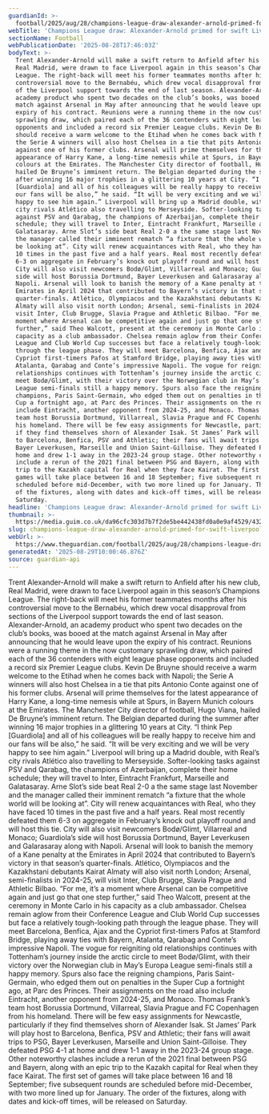 ```yaml
---
guardianId: >-
  football/2025/aug/28/champions-league-draw-alexander-arnold-primed-for-swift-liverpool-reunion
webTitle: 'Champions League draw: Alexander-Arnold primed for swift Liverpool reunion'
sectionName: Football
webPublicationDate: '2025-08-28T17:46:03Z'
bodyText: >-
  Trent Alexander-Arnold will make a swift return to Anfield after his new club,
  Real Madrid, were drawn to face Liverpool again in this season’s Champions
  League. The right-back will meet his former teammates months after his
  controversial move to the Bernabéu, which drew vocal disapproval from sections
  of the Liverpool support towards the end of last season. Alexander-Arnold, an
  academy product who spent two decades on the club’s books, was booed at the
  match against Arsenal in May after announcing that he would leave upon the
  expiry of his contract. Reunions were a running theme in the now customary
  sprawling draw, which paired each of the 36 contenders with eight league phase
  opponents and included a record six Premier League clubs. Kevin De Bruyne
  should receive a warm welcome to the Etihad when he comes back with Napoli;
  the Serie A winners will also host Chelsea in a tie that pits Antonio Conte
  against one of his former clubs. Arsenal will prime themselves for the latest
  appearance of Harry Kane, a long-time nemesis while at Spurs, in Bayern Munich
  colours at the Emirates. The Manchester City director of football, Hugo Viana,
  hailed De Bruyne’s imminent return. The Belgian departed during the summer
  after winning 16 major trophies in a glittering 10 years at City. “I think Pep
  [Guardiola] and all of his colleagues will be really happy to receive him and
  our fans will be also,” he said. “It will be very exciting and we will be very
  happy to see him again.” Liverpool will bring up a Madrid double, with Real’s
  city rivals Atlético also travelling to Merseyside. Softer-looking tasks
  against PSV and Qarabag, the champions of Azerbaijan, complete their home
  schedule; they will travel to Inter, Eintracht Frankfurt, Marseille and
  Galatasaray. Arne Slot’s side beat Real 2-0 a the same stage last November and
  the manager called their imminent rematch “a fixture that the whole world will
  be looking at”. City will renew acquaintances with Real, who they have faced
  10 times in the past five and a half years. Real most recently defeated them
  6-3 on aggregate in February’s knock out playoff round and will host this tie.
  City will also visit newcomers Bodø/Glimt, Villarreal and Monaco; Guardiola’s
  side will host Borussia Dortmund, Bayer Leverkusen and Galarasaray along with
  Napoli. Arsenal will look to banish the memory of a Kane penalty at the
  Emirates in April 2024 that contributed to Bayern’s victory in that season’s
  quarter-finals. Atlético, Olympiacos and the Kazakhstani debutants Kairat
  Almaty will also visit north London; Arsenal, semi-finalists in 2024-25, will
  visit Inter, Club Brugge, Slavia Prague and Athletic Bilbao. “For me, it’s a
  moment where Arsenal can be competitive again and just go that one step
  further,” said Theo Walcott, present at the ceremony in Monte Carlo in his
  capacity as a club ambassador. Chelsea remain aglow from their Conference
  League and Club World Cup successes but face a relatively tough-looking path
  through the league phase. They will meet Barcelona, Benfica, Ajax and the
  Cypriot first-timers Pafos at Stamford Bridge, playing away ties with Bayern,
  Atalanta, Qarabag and Conte’s impressive Napoli. The vogue for reigniting old
  relationships continues with Tottenham’s journey inside the arctic circle to
  meet Bodø/Glimt, with their victory over the Norwegian club in May’s Europa
  League semi-finals still a happy memory. Spurs also face the reigning
  champions, Paris Saint-Germain, who edged them out on penalties in the Super
  Cup a fortnight ago, at Parc des Princes. Their assignments on the road also
  include Eintracht, another opponent from 2024-25, and Monaco. Thomas Frank’s
  team host Borussia Dortmund, Villarreal, Slavia Prague and FC Copenhagen from
  his homeland. There will be few easy assignments for Newcastle, particularly
  if they find themselves shorn of Alexander Isak. St James’ Park will play host
  to Barcelona, Benfica, PSV and Athletic; their fans will await trips to PSG,
  Bayer Leverkusen, Marseille and Union Saint-Gilloise. They defeated PSG 4-1 at
  home and drew 1-1 away in the 2023-24 group stage. Other noteworthy clashes
  include a rerun of the 2021 final between PSG and Bayern, along with an epic
  trip to the Kazakh capital for Real when they face Kairat. The first set of
  games will take place between 16 and 18 September; five subsequent rounds are
  scheduled before mid-December, with two more lined up for January. The order
  of the fixtures, along with dates and kick-off times, will be released on
  Saturday.
headline: 'Champions League draw: Alexander-Arnold primed for swift Liverpool reunion'
thumbnail: >-
  https://media.guim.co.uk/da96cfc303d7b7f2de5be442438fd0a0e9af4529/432_0_4167_3333/500.jpg
slug: champions-league-draw-alexander-arnold-primed-for-swift-liverpool-reunion
webUrl: >-
  https://www.theguardian.com/football/2025/aug/28/champions-league-draw-alexander-arnold-primed-for-swift-liverpool-reunion
generatedAt: '2025-08-29T10:00:46.876Z'
source: guardian-api
---
```

Trent Alexander-Arnold will make a swift return to Anfield after his new club, Real Madrid, were drawn to face Liverpool again in this season’s Champions League. The right-back will meet his former teammates months after his controversial move to the Bernabéu, which drew vocal disapproval from sections of the Liverpool support towards the end of last season. Alexander-Arnold, an academy product who spent two decades on the club’s books, was booed at the match against Arsenal in May after announcing that he would leave upon the expiry of his contract. Reunions were a running theme in the now customary sprawling draw, which paired each of the 36 contenders with eight league phase opponents and included a record six Premier League clubs. Kevin De Bruyne should receive a warm welcome to the Etihad when he comes back with Napoli; the Serie A winners will also host Chelsea in a tie that pits Antonio Conte against one of his former clubs. Arsenal will prime themselves for the latest appearance of Harry Kane, a long-time nemesis while at Spurs, in Bayern Munich colours at the Emirates. The Manchester City director of football, Hugo Viana, hailed De Bruyne’s imminent return. The Belgian departed during the summer after winning 16 major trophies in a glittering 10 years at City. “I think Pep [Guardiola] and all of his colleagues will be really happy to receive him and our fans will be also,” he said. “It will be very exciting and we will be very happy to see him again.” Liverpool will bring up a Madrid double, with Real’s city rivals Atlético also travelling to Merseyside. Softer-looking tasks against PSV and Qarabag, the champions of Azerbaijan, complete their home schedule; they will travel to Inter, Eintracht Frankfurt, Marseille and Galatasaray. Arne Slot’s side beat Real 2-0 a the same stage last November and the manager called their imminent rematch “a fixture that the whole world will be looking at”. City will renew acquaintances with Real, who they have faced 10 times in the past five and a half years. Real most recently defeated them 6-3 on aggregate in February’s knock out playoff round and will host this tie. City will also visit newcomers Bodø/Glimt, Villarreal and Monaco; Guardiola’s side will host Borussia Dortmund, Bayer Leverkusen and Galarasaray along with Napoli. Arsenal will look to banish the memory of a Kane penalty at the Emirates in April 2024 that contributed to Bayern’s victory in that season’s quarter-finals. Atlético, Olympiacos and the Kazakhstani debutants Kairat Almaty will also visit north London; Arsenal, semi-finalists in 2024-25, will visit Inter, Club Brugge, Slavia Prague and Athletic Bilbao. “For me, it’s a moment where Arsenal can be competitive again and just go that one step further,” said Theo Walcott, present at the ceremony in Monte Carlo in his capacity as a club ambassador. Chelsea remain aglow from their Conference League and Club World Cup successes but face a relatively tough-looking path through the league phase. They will meet Barcelona, Benfica, Ajax and the Cypriot first-timers Pafos at Stamford Bridge, playing away ties with Bayern, Atalanta, Qarabag and Conte’s impressive Napoli. The vogue for reigniting old relationships continues with Tottenham’s journey inside the arctic circle to meet Bodø/Glimt, with their victory over the Norwegian club in May’s Europa League semi-finals still a happy memory. Spurs also face the reigning champions, Paris Saint-Germain, who edged them out on penalties in the Super Cup a fortnight ago, at Parc des Princes. Their assignments on the road also include Eintracht, another opponent from 2024-25, and Monaco. Thomas Frank’s team host Borussia Dortmund, Villarreal, Slavia Prague and FC Copenhagen from his homeland. There will be few easy assignments for Newcastle, particularly if they find themselves shorn of Alexander Isak. St James’ Park will play host to Barcelona, Benfica, PSV and Athletic; their fans will await trips to PSG, Bayer Leverkusen, Marseille and Union Saint-Gilloise. They defeated PSG 4-1 at home and drew 1-1 away in the 2023-24 group stage. Other noteworthy clashes include a rerun of the 2021 final between PSG and Bayern, along with an epic trip to the Kazakh capital for Real when they face Kairat. The first set of games will take place between 16 and 18 September; five subsequent rounds are scheduled before mid-December, with two more lined up for January. The order of the fixtures, along with dates and kick-off times, will be released on Saturday.
